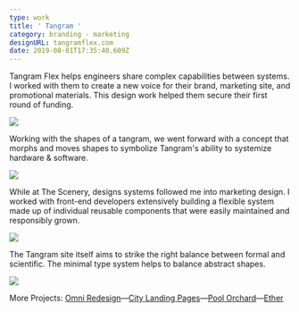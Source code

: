 ```yaml
---
type: work
title: ' Tangram '
category: branding - marketing
designURL: tangramflex.com
date: 2019-08-01T17:35:40.609Z
---
```

Tangram Flex helps engineers share complex capabilities between systems. I worked with them to create a new voice for their brand, marketing site, and promotional materials. This design work helped them secure their first round of funding.

![](/assets/tangram-1.png)

Working with the shapes of a tangram, we went forward with a concept that morphs and moves shapes to symbolize Tangram's ability to systemize hardware & software.

![](/assets/tangram-system.png)

While at The Scenery, designs systems followed me into marketing design. I worked with front-end developers extensively building a flexible system made up of individual reusable components that were easily maintained and responsibly grown.

![](/assets/tangram-2.png)

The Tangram site itself aims to strike the right balance between formal and scientific. The minimal type system helps to balance abstract shapes.

![](/assets/tangram-3.png)


More Projects: [Omni Redesign](https://internetbl.eu/omni-redesign)––[City Landing Pages](https://internetbl.eu/city-landing-pages)––[Pool Orchard](https://internetbl.eu/pool-orchard)––[Ether](https://internetbl.eu/ether)
